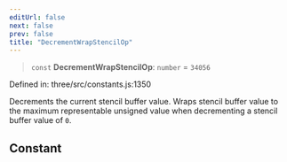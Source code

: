 ```yaml
---
editUrl: false
next: false
prev: false
title: "DecrementWrapStencilOp"
---
```


> `const` **DecrementWrapStencilOp**: `number` = `34056`

Defined in: three/src/constants.js:1350

Decrements the current stencil buffer value. Wraps stencil buffer value to the maximum representable
unsigned value when decrementing a stencil buffer value of `0`.

## Constant
